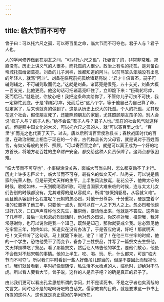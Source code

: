 ```yaml
---
---
---
```

title: 临大节而不可夺
---




曾子曰：可以托六尺之孤，可以寄百里之命，临大节而不可夺也。君子人与？君子人也。

人的学问修养做到在朋友之间，“可以托六尺之孤”，托妻寄子的，非常非常难，简直没有。历史上讲义气的人很多，而托孤的人很少。政治上有名的托孤，是刘备白帝城托孤给诸葛亮。刘备的儿子刘禅，谁都知道的阿斗。以前骂笨头笨脑没有出息的年轻人，就骂“阿斗”。刘备在临死前托孤给诸葛亮说：“君才十倍曹丕，嗣子可辅则辅之，不可辅则取而代之。”这就是刘备。诸葛亮是很亮，五十支光，刘备大概一百支光，比他更亮。他这句话可把诸葛亮吓住了，立即跪下来：“臣鞠躬尽瘁，死而后已。”就是说，你放心吧！我把这条命卖给你了，不管你儿子可扶不可扶，我一定帮忙到底。于是“鞠躬尽瘁，死而后已”这八个字，等于他自己为自己算了命，就定案了，后来也就真的做到了。这是从历史上说大的托孤。个人的托孤，尤其现在这个社会，假使朋友死了，还能照顾朋友的家庭，尤其照顾朋友孩子的，别人会说“疯子人与？疯子人也。”绝不会说“君子人与？君子人也。”现在的社会风气就这样的。但是照中国文化的大义，可以托六尺之孤的人，就“可以寄百里之命”。“百里”扩而充之也代表了天下。过去，唐以后所谓百里侯称县长；春秋战国时代的百里，在政治制度上相当于现在的一个省。古代称县长为父母官，就是说对于百姓而言，有如父母般的关怀、照顾。“可以寄百里之命”，就是可以真正成为一个好的地方首长，将地方老百姓的生命财产安全，都交给这种人负责保障了。这两点都很困难。

“临大节而不可夺也”，小事糊涂没关系，面临大节当头时，怎么都变动不了才行。历史上许多忠臣义士，临大节而不可夺，最有名的如文天祥、陆秀夫，可以说是儒家的光荣人物。但是研究文天祥的生平，上半生风流放诞，花花公子，他做太守的时候，歌姬如林，一天到晚喝酒听歌。可是当国家大难来临的时候，连与太太儿女们告别的时候都没有。尤其难得的是从容就义。所谓“慷慨捐躯易，从容就义难”。而且他从容到什么程度呢？元朝的忽必烈，对他十分尊崇、十分重视，硬是空着宰相的位置等了他三年，只要他一点头，就可以在一人之下万人之上。忽必烈和他谈过好几次，口口声声尊称他文先生，推崇他，要请他出来，他就是不答应。这样坐了几年牢，最后一次和忽必烈谈话时，他对忽必烈说，你这样对我，推崇我，我非常感谢你，也可以说你是我一个知己，既然是知己，那你就要成全我。忽必烈见他在牢里三年，始终如此，知道实在没有办法了，于是答应他说，好吧！那就明天吧！文天祥听了这句话，马上就跪下来说，谢了！谢了！在他三年坐牢的时候，他的一个学生，恐怕他受不了而变节，备办了三牲祭品，并写了一篇祭文去生祭他。文天祥照样吃了祭品，看了那篇祭文，然后让人转告他的学生，要他们放心，他绝不会做对不起宋朝的事情。他的上半生，吃、喝、玩、乐，什么都来，可是“临大节而不可夺”。所以我们平时看到一些人好像吊儿郎当的，但是不要因此而轻视他们。我们就曾看到，平时好像很随便，私生活不太检点的人，临危时，却绝对不马虎。所以看人要看大节。曾子说，这样的人是君子吧？的确是真正的君子了。

由此我们更可以看出孔孟思想所谓的学问，并不是读死书，不是之乎者也矣焉哉的文言文，同时也不是的呢吗呀吧的白话文。儒家教育的目的，就是要求这一节书上所提的这种人，这也就是真正儒家的学问所在。